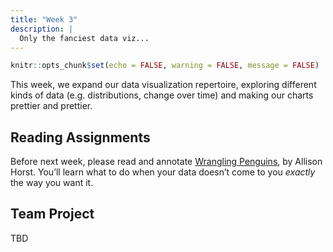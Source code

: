 ```yaml
---
title: "Week 3"
description: |
  Only the fanciest data viz...
---
```


```r
knitr::opts_chunk$set(echo = FALSE, warning = FALSE, message = FALSE)
```

This week, we expand our data visualization repertoire, exploring different kinds of data (e.g. distributions, change over time) and making our charts prettier and prettier.

## Reading Assignments

Before next week, please read and annotate [Wrangling Penguins](https://allisonhorst.shinyapps.io/dplyr-learnr/), by Allison Horst. You'll learn what to do when your data doesn't come to you *exactly* the way you want it. 

## Team Project

TBD